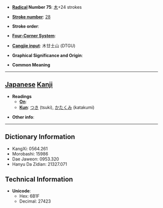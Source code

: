 * '''[[Wiktionary:Chinese radical index| Radical]] Number 75''': [[Wiktionary:Chinese radical index 木|木]]+24 strokes

* '''[[Wiktionary:Chinese total strokes index|Stroke number]]''': [[Wiktionary:Chinese total strokes index 28|28]]

* '''Stroke order''': 

* '''[[Wiktionary:Chinese four corner index|Four-Corner System]]''': 

* '''[[Wiktionary:Chinese Cangjie index|Cangjie input]]''': 木廿土山 (DTGU)

* '''Graphical Significance and Origin''': 

* '''Common Meaning'''

----

== [[Japanese]] [[Kanji]] ==

* '''Readings'''
** '''[[On]]''': 
** '''[[Kun]]''': [[つき]] (tsuki), [[かたくみ]] (katakumi)

* '''Other info''':  

----

== Dictionary Information ==

* KangXi: 0564.261
* Morobashi: 15986
* Dae Jaweon: 0953.320
* Hanyu Da Zidian: 21327.071

== Technical Information ==

* '''Unicode''':
** Hex: 6B1F
** Decimal: 27423